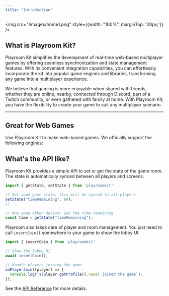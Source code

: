 ```yaml
---
title: "Introduction"
---
```



<img src="/images/home1.png" style={{width: "100%", marginTop: '20px;'}} />

<div style={{clear: "both"}}></div>

## What is Playroom Kit?

Playroom Kit simplifies the development of real-time web-based multiplayer games by offering seamless synchronization and state management features. With its convenient integration capabilities, you can effortlessly incorporate the kit into popular game engines and libraries, transforming any game into a multiplayer experience.

We believe that gaming is more enjoyable when shared with friends, whether they are online, nearby, connected through Discord, part of a Twitch community, or even gathered with family at home. With Playroom Kit, you have the flexibility to create your game to suit any multiplayer scenario.


-------------

## Great for Web Games

Use Playroom Kit to make web-based games. We officially support the following engines:

<SupportedEngines />

## What's the API like?

Playroom Kit provides a simple API to set or get the state of the game room. The state is automatically synced between all players and screens.

```js
import { getState, setState } from 'playroomkit'

// Set some game state, this will be synced to all players
setState("timeRemaining", 60);
// ...

// One some other device: Get the time remaining
const time = getState("timeRemaining");
```

Playroom also takes care of player and room management. You just need to call `insertCoin()` somewhere in your game to show the lobby UI.

```js
import { insertCoin } from 'playroomkit'

// Show the lobby UI
await insertCoin();

// Handle players joining the game
onPlayerJoin((player) => {
  console.log(`${player.getProfile().name} joined the game`);
});
```

See the [API Reference](/apidocs) for more details.